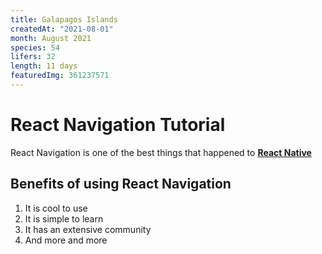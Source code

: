 ```yaml
---
title: Galapagos Islands
createdAt: "2021-08-01"
month: August 2021
species: 54
lifers: 32
length: 11 days
featuredImg: 361237571
---
```


# React Navigation Tutorial

React Navigation is one of the best things that happened to [**React Native**](https://reactnative.org)

<EbirdImage id="ML2229922" />

## Benefits of using React Navigation

1. It is cool to use
2. It is simple to learn
3. It has an extensive community
4. And more and more
